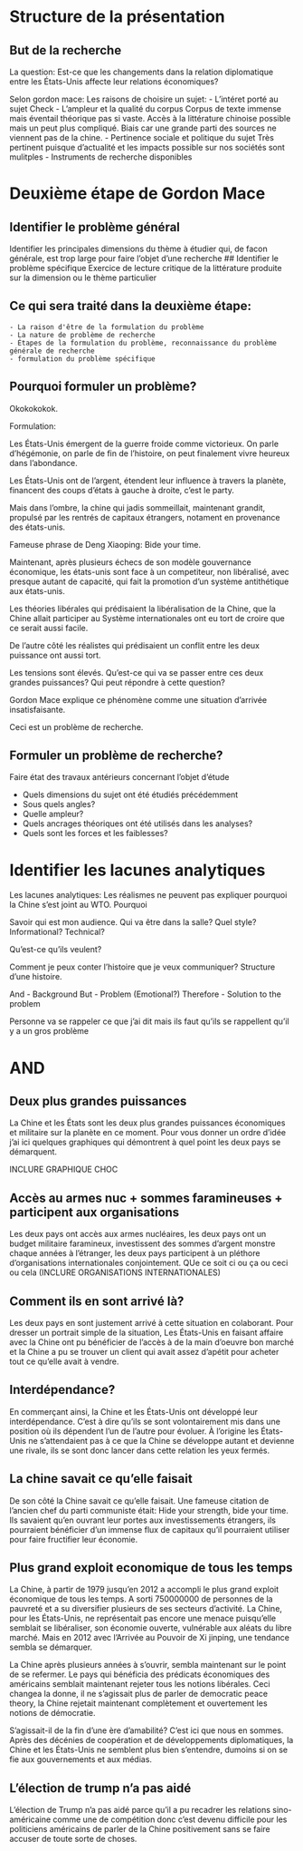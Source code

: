 # Structure de la présentation

## But de la recherche

La question: Est-ce que les changements dans la relation diplomatique entre les États-Unis affecte leur relations économiques?


Selon gordon mace: Les raisons de choisire un sujet:
- L'intéret porté au sujet
    Check
- L'ampleur et la qualité du corpus
    Corpus de texte immense mais éventail théorique pas si vaste. Accès à la littérature chinoise possible mais un peut plus compliqué. Biais car une grande parti des sources ne viennent pas de la chine.
- Pertinence sociale et  politique du sujet
    Très pertinent puisque d'actualité et les impacts possible sur nos sociétés sont mulitples 
- Instruments de recherche disponibles

    
# Deuxième étape de Gordon Mace

## Identifier le problème général
Identifier les principales dimensions du thème à étudier qui, de facon générale, est trop large pour faire l'objet d'une recherche
## Identifier le problème spécifique 
Exercice de lecture critique de la littérature produite sur la dimension ou le thème particulier 

## Ce qui sera traité dans la deuxième étape:
    - La raison d'être de la formulation du problème
    - La nature de problème de recherche 
    - Étapes de la formulation du problème, reconnaissance du problème générale de recherche
    - formulation du problème spécifique

## Pourquoi formuler un problème?

Okokokokok.

Formulation:

Les États-Unis émergent de la guerre froide comme victorieux. On parle d'hégémonie, on parle de fin de l'histoire, on peut finalement vivre heureux dans l'abondance.

Les États-Unis ont de l'argent, étendent leur influence à travers la planète, financent des coups d'états à gauche à droite, c'est le party.

Mais dans l'ombre, la chine qui jadis sommeillait, maintenant grandit, propulsé par les rentrés de capitaux étrangers, notament en provenance des états-unis.

Fameuse phrase de Deng Xiaoping: Bide your time. 

Maintenant, après plusieurs échecs de son modèle gouvernance économique, les états-unis sont face à un competiteur, non libéralisé, avec presque autant de capacité, qui fait la promotion d'un système antithétique aux états-unis.

Les théories libérales qui prédisaient la libéralisation de la Chine, que la Chine allait participer au Système internationales ont eu tort de croire que ce serait aussi facile.

De l'autre côté les réalistes qui prédisaient un conflit entre les deux puissance ont aussi tort. 

Les tensions sont élevés. Qu'est-ce qui va se passer entre ces deux grandes puissances? Qui peut répondre à cette question?

Gordon Mace explique ce phénomène comme une situation d'arrivée insatisfaisante.

Ceci est un problème de recherche.

## Formuler un problème de recherche?

Faire état des travaux antérieurs concernant l'objet d'étude 

- Quels dimensions du sujet ont été étudiés précédemment
- Sous quels angles?
- Quelle ampleur?
- Quels ancrages théoriques ont été utilisés dans les analyses?
- Quels sont les forces et les faiblesses?

# Identifier les lacunes analytiques

Les lacunes analytiques:
Les réalismes ne peuvent pas expliquer pourquoi la Chine s'est joint au WTO. Pourquoi

Savoir qui est mon audience. Qui va être dans la salle? Quel style? Informational? Technical?

Qu'est-ce qu'ils veulent?

Comment je peux conter l'histoire que je veux communiquer?
Structure d'une histoire.

And - Background
But - Problem (Emotional?)
Therefore - Solution to the problem

Personne va se rappeler ce que j'ai dit mais ils faut qu'ils se rappellent qu'il y a un gros problème


# AND

## Deux plus grandes puissances
La Chine et les États sont les deux plus grandes puissances économiques et militaire sur la planète en ce moment. Pour vous donner un ordre d'idée j'ai ici quelques graphiques qui démontrent à quel point les deux pays se démarquent.

INCLURE GRAPHIQUE CHOC

## Accès au armes nuc + sommes faramineuses + participent aux organisations
Les deux pays ont accès aux armes nucléaires, les deux pays ont un budget militaire faramineux, investissent des sommes d'argent monstre chaque années à l'étranger, les deux pays participent à un pléthore d'organisations internationales conjointement. QUe ce soit ci ou ça ou ceci ou cela (INCLURE ORGANISATIONS INTERNATIONALES)

## Comment ils en sont arrivé là?
Les deux pays en sont justement arrivé à cette situation en colaborant. Pour dresser un portrait simple de la situation, Les États-Unis en faisant affaire avec la Chine ont pu bénéficier de l'accès à de la main d'oeuvre bon marché et la Chine a pu se trouver un client qui avait assez d'apétit pour acheter tout ce qu'elle avait à vendre.

## Interdépendance?
En commerçant ainsi, la Chine et les États-Unis ont développé leur interdépendance. C'est à dire qu'ils se sont volontairement mis dans une position où ils dépendent l'un de l'autre pour évoluer. À l'origine les États-Unis ne s'attendaient pas à ce que la Chine se développe autant et devienne une rivale, ils se sont donc lancer dans cette relation les yeux fermés.

## La chine savait ce qu'elle faisait
De son côté la Chine savait ce qu'elle faisait. Une fameuse citation de l'ancien chef du parti communiste était: Hide your strength, bide your time. Ils savaient qu'en ouvrant leur portes aux investissements étrangers, ils pourraient bénéficier d'un immense flux de capitaux qu'il pourraient utiliser pour faire fructifier leur économie.

## Plus grand exploit economique de tous les temps
La Chine, à partir de 1979 jusqu'en 2012 a accompli le plus grand exploit économique de tous les temps. A sorti 750000000 de personnes de la pauvreté et a su diversifier plusieurs de ses secteurs d'activité. La Chine, pour les États-Unis, ne représentait pas encore une menace puisqu'elle semblait se libéraliser, son économie ouverte, vulnérable aux aléats du libre marché. Mais en 2012 avec l'Arrivée au Pouvoir de Xi jinping, une tendance sembla se démarquer.

La Chine après plusieurs années à s'ouvrir, sembla maintenant sur le point de se refermer. Le pays qui bénéficia des prédicats économiques des américains semblait maintenant rejeter tous les notions libérales. Ceci changea la donne, il ne s'agissait plus de parler de democratic peace theory, la Chine rejetait maintenant complètement et ouvertement les notions de démocratie.

S'agissait-il de la fin d'une ère d'amabilité? C'est ici que nous en sommes. Après des décénies de coopération et de développements diplomatiques, la Chine et les États-Unis ne semblent plus bien s'entendre, dumoins si on se fie aux gouvernements et aux médias.

## L'élection de trump n'a pas aidé
L'élection de Trump n'a pas aidé parce qu'il a pu recadrer les relations sino-américaine comme une de compétition donc c'est devenu difficile pour les politiciens américains de parler de la Chine positivement sans se faire accuser de toute sorte de choses.



